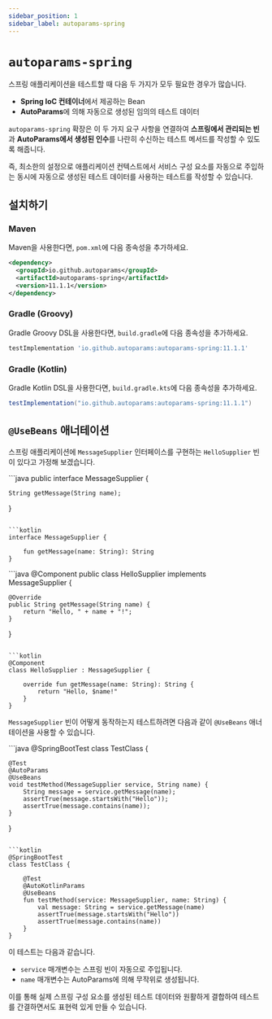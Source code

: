 ```yaml
---
sidebar_position: 1
sidebar_label: autoparams-spring
---
```



# `autoparams-spring`

스프링 애플리케이션을 테스트할 때 다음 두 가지가 모두 필요한 경우가 많습니다.

- **Spring IoC 컨테이너**에서 제공하는 Bean
- **AutoParams**에 의해 자동으로 생성된 임의의 테스트 데이터

`autoparams-spring` 확장은 이 두 가지 요구 사항을 연결하여 **스프링에서 관리되는 빈**과 **AutoParams에서 생성된 인수**를 나란히 수신하는 테스트 메서드를 작성할 수 있도록 해줍니다.

즉, 최소한의 설정으로 애플리케이션 컨텍스트에서 서비스 구성 요소를 자동으로 주입하는 동시에 자동으로 생성된 테스트 데이터를 사용하는 테스트를 작성할 수 있습니다.

## 설치하기

### Maven

Maven을 사용한다면, `pom.xml`에 다음 종속성을 추가하세요.

```xml
<dependency>
  <groupId>io.github.autoparams</groupId>
  <artifactId>autoparams-spring</artifactId>
  <version>11.1.1</version>
</dependency>
```

### Gradle (Groovy)

Gradle Groovy DSL을 사용한다면, `build.gradle`에 다음 종속성을 추가하세요.

```gradle
testImplementation 'io.github.autoparams:autoparams-spring:11.1.1'
```

### Gradle (Kotlin)

Gradle Kotlin DSL을 사용한다면, `build.gradle.kts`에 다음 종속성을 추가하세요.

```gradle
testImplementation("io.github.autoparams:autoparams-spring:11.1.1")
```

## `@UseBeans` 애너테이션

스프링 애플리케이션에 `MessageSupplier` 인터페이스를 구현하는 `HelloSupplier` 빈이 있다고 가정해 보겠습니다.

<JavaKotlinCodeBlock>
```java
public interface MessageSupplier {

    String getMessage(String name);
}
```

```kotlin
interface MessageSupplier {
    
    fun getMessage(name: String): String
}
```
</JavaKotlinCodeBlock>

<JavaKotlinCodeBlock>
```java
@Component
public class HelloSupplier implements MessageSupplier {

    @Override
    public String getMessage(String name) {
        return "Hello, " + name + "!";
    }
}
```

```kotlin
@Component
class HelloSupplier : MessageSupplier {

    override fun getMessage(name: String): String {
        return "Hello, $name!"
    }
}
```
</JavaKotlinCodeBlock>

`MessageSupplier` 빈이 어떻게 동작하는지 테스트하려면 다음과 같이 <JavadocLink version={version} path="autoparams/spring/UseBeans.html">`@UseBeans`</JavadocLink> 애너테이션을 사용할 수 있습니다.

<JavaKotlinCodeBlock>
```java
@SpringBootTest
class TestClass {

    @Test
    @AutoParams
    @UseBeans
    void testMethod(MessageSupplier service, String name) {
        String message = service.getMessage(name);
        assertTrue(message.startsWith("Hello"));
        assertTrue(message.contains(name));
    }
}
```

```kotlin
@SpringBootTest
class TestClass {

    @Test
    @AutoKotlinParams
    @UseBeans
    fun testMethod(service: MessageSupplier, name: String) {
        val message: String = service.getMessage(name)
        assertTrue(message.startsWith("Hello"))
        assertTrue(message.contains(name))
    }
}
```
</JavaKotlinCodeBlock>

이 테스트는 다음과 같습니다.

- `service` 매개변수는 스프링 빈이 자동으로 주입됩니다.
- `name` 매개변수는 AutoParams에 의해 무작위로 생성됩니다.

이를 통해 실제 스프링 구성 요소를 생성된 테스트 데이터와 원활하게 결합하여 테스트를 간결하면서도 표현력 있게 만들 수 있습니다.
